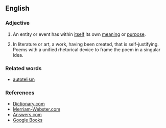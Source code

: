 ==English==

===Adjective===
{{en-adj}}

# An entity or event has within [[itself]] its own [[meaning]] or [[purpose]].
# {{art}} In literature or art, a work, having been created, that is self-justifying. Poems with a unified rhetorical device to frame the poem in a singular idea. 

===Related words===
*[[autotelism]]

===References===
* [http://dictionary.reference.com/browse/autotelic Dictionary.com]
* [http://www.m-w.com/dictionary/autotelic Merriam-Webster.com]
* [http://www.answers.com/topic/autotelic Answers.com]
* [http://books.google.com/books?id=e_q1WZR8eHIC&pg=PA112&lpg=PA112&dq=autotelic+poetry&source=web&ots=6rTvNqlVH1&sig=OPD0bWLQOFuy9abG_z7e3rX5u1U Google Books]